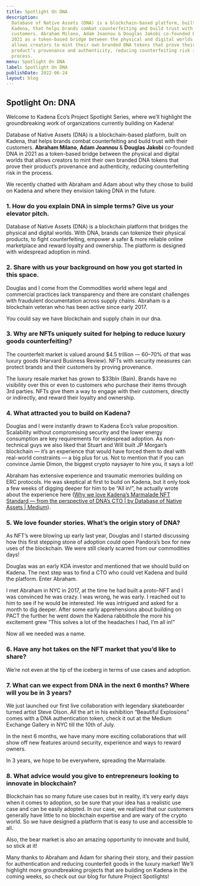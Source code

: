 ```yaml
---
title: Spotlight On DNA
description:
  Database of Native Assets (DNA) is a blockchain-based platform, built on
  Kadena, that helps brands combat counterfeiting and build trust with their
  customers. Abraham Milano, Adam Joannou & Douglas Jakobi co-founded DNA in
  2021 as a token-based bridge between the physical and digital worlds that
  allows creators to mint their own branded DNA tokens that prove their
  product’s provenance and authenticity, reducing counterfeiting risk in the
  process.
menu: Spotlight On DNA
label: Spotlight On DNA
publishDate: 2022-06-24
layout: blog
---
```


## Spotlight On: DNA

Welcome to Kadena Eco’s Project Spotlight Series, where we’ll highlight the
groundbreaking work of organizations currently building on Kadena!

Database of Native Assets (DNA) is a blockchain-based platform, built on Kadena,
that helps brands combat counterfeiting and build trust with their customers.
**Abraham Milano**, **Adam Joannou** & **Douglas Jakobi** co-founded DNA in 2021
as a token-based bridge between the physical and digital worlds that allows
creators to mint their own branded DNA tokens that prove their product’s
provenance and authenticity, reducing counterfeiting risk in the process.

We recently chatted with Abraham and Adam about why they chose to build on
Kadena and where they envision taking DNA in the future.

### 1. How do you explain DNA in simple terms? Give us your elevator pitch.

Database of Native Assets (DNA) is a blockchain platform that bridges the
physical and digital worlds. With DNA, brands can tokenize their physical
products, to fight counterfeiting, empower a safer & more reliable online
marketplace and reward loyalty and ownership. The platform is designed with
widespread adoption in mind.

### 2. Share with us your background on how you got started in this space.

Douglas and I come from the Commodities world where legal and commercial
practices lack transparency and there are constant challenges with fraudulent
documentation across supply chains. Abraham is a blockchain veteran who has been
active since early 2017.

You could say we have blockchain and supply chain in our dna.

### 3. Why are NFTs uniquely suited for helping to reduce luxury goods counterfeiting?

The counterfeit market is valued around $4.5 trillion — 60–70% of that was
luxury goods (Harvard Business Review). NFTs with security measures can protect
brands and their customers by proving provenance.

The luxury resale market has grown to $33bln (Bain). Brands have no visibility
over this or even to customers who purchase their items through 3rd parties.
NFTs give them a way to engage with their customers, directly or indirectly, and
reward their loyalty and ownership.

### 4. What attracted you to build on Kadena?

Douglas and I were instantly drawn to Kadena Eco’s value proposition.
Scalability without compromising security and the lower energy consumption are
key requirements for widespread adoption. As non-technical guys we also liked
that Stuart and Will built JP Morgan’s blockchain — it’s an experience that
would have forced them to deal with real-world constraints — a big plus for us.
Not to mention that if you can convince Jamie Dimon, the biggest crypto naysayer
to hire you, it says a lot!

Abraham has extensive experience and traumatic memories building on ERC
protocols. He was skeptical at first to build on Kadena, but it only took a few
weeks of digging deeper for him to be “All in!”, he actually wrote about the
experience here
([Why we love Kadena’s Marmalade NFT Standard — from the perspective of DNA’s CTO | by Database of Native Assets | Medium](https://medium.com/@thednatech/why-we-love-kadena-s-marmalade-nft-standard-from-the-perspective-of-dnas-cto-a5a88345cb49)).

### 5. We love founder stories. What’s the origin story of DNA?

As NFT’s were blowing up early last year, Douglas and I started discussing how
this first stepping stone of adoption could open Pandora’s box for new uses of
the blockchain. We were still clearly scarred from our commodities days!

Douglas was an early KDA investor and mentioned that we should build on Kadena.
The next step was to find a CTO who could vet Kadena and build the platform.
Enter Abraham.

I met Abraham in NYC in 2017, at the time he had built a proto-NFT and I was
convinced he was crazy. I was wrong, he was early. I reached out to him to see
if he would be interested. He was intrigued and asked for a month to dig deeper.
After some early apprehensions about building on PACT the further he went down
the Kadena rabbithole the more his excitement grew “This solves a lot of the
headaches I had, I’m all in!”

Now all we needed was a name.

### 6. Have any hot takes on the NFT market that you’d like to share?

We’re not even at the tip of the iceberg in terms of use cases and adoption.

### 7. What can we expect from DNA in the next 6 months? Where will you be in 3 years?

We just launched our first live collaboration with legendary skateboarder turned
artist Steve Olson. All the art in his exhibition “Beautiful Explosions” comes
with a DNA authentication token, check it out at the Medium Exchange Gallery in
NYC till the 10th of July.

In the next 6 months, we have many more exciting collaborations that will show
off new features around security, experience and ways to reward owners.

In 3 years, we hope to be everywhere, spreading the Marmalade.

### 8. What advice would you give to entrepreneurs looking to innovate in blockchain?

Blockchain has so many future use cases but in reality, it’s very early days
when it comes to adoption, so be sure that your idea has a realistic use case
and can be easily adopted. In our case, we realized that our customers generally
have little to no blockchain expertise and are wary of the crypto world. So we
have designed a platform that is easy to use and accessible to all.

Also, the bear market is also an amazing opportunity to innovate and build, so
stick at it!

Many thanks to Abraham and Adam for sharing their story, and their passion for
authentication and reducing counterfeit goods in the luxury market! We’ll
highlight more groundbreaking projects that are building on Kadena in the coming
weeks, so check out our blog for future Project Spotlights!
